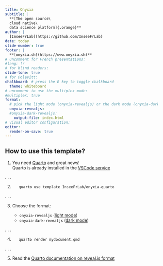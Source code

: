 ```yaml
---
title: Onyxia
subtitle: |
  **[The open source\
  cloud native\
  data science platform]{.orange}**
author: |
  [InseeFrLab](https://github.com/InseeFrLab)
date: today
slide-number: true
footer: |
  **[onyxia.sh](https://www.onyxia.sh)**
# uncomment for French presentations:
#lang: fr
# for blind readers:
slide-tone: true
# for @olevitt:
chalkboard: # press the B key to toggle chalkboard
  theme: whiteboard
# uncomment to use the multiplex mode:
#multiplex: true
format:
  # pick the light mode (onyxia-revealjs) or the dark mode (onyxia-dark-revealjs)
  onyxia-revealjs:
  #onyxia-dark-revealjs:
    output-file: index.html
# visual editor configuration:
editor:
  render-on-save: true
---
```


## How to use this template?

1. You need [Quarto](https://quarto.org/) and great news!  
   Quarto is already installed in the
   [VSCode service](https://datalab.sspcloud.fr/launcher/inseefrlab-helm-charts-datascience/vscode?autoLaunch=true)

. . .

2. ``` bash
   quarto use template InseeFrLab/onyxia-quarto
   ```

. . .

3. Choose the format:

   - `onyxia-revealjs` ([light mode](https://inseefrlab.github.io/onyxia-quarto/))
   - `onyxia-dark-revealjs` ([dark mode](https://inseefrlab.github.io/onyxia-quarto/dark-mode.html))

. . .

4. ``` bash
   quarto render mydocument.qmd
   ```

. . .

5. Read the [Quarto documentation on reveal.js format](https://quarto.org/docs/presentations/revealjs/)
